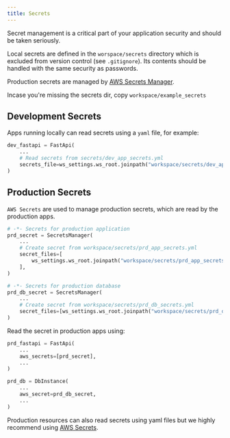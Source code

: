 ```yaml
---
title: Secrets
---
```


Secret management is a critical part of your application security and should be taken seriously.

Local secrets are defined in the `worspace/secrets` directory which is excluded from version control (see `.gitignore`). Its contents should be handled with the same security as passwords.

Production secrets are managed by [AWS Secrets Manager](https://docs.aws.amazon.com/secretsmanager/latest/userguide/intro.html).

<Note>

Incase you're missing the secrets dir, copy `workspace/example_secrets`

</Note>

## Development Secrets

Apps running locally can read secrets using a `yaml` file, for example:

```python dev_resources.py
dev_fastapi = FastApi(
    ...
    # Read secrets from secrets/dev_app_secrets.yml
    secrets_file=ws_settings.ws_root.joinpath("workspace/secrets/dev_app_secrets.yml"),
)
```

## Production Secrets

`AWS Secrets` are used to manage production secrets, which are read by the production apps.

```python prd_resources.py
# -*- Secrets for production application
prd_secret = SecretsManager(
    ...
    # Create secret from workspace/secrets/prd_app_secrets.yml
    secret_files=[
        ws_settings.ws_root.joinpath("workspace/secrets/prd_app_secrets.yml")
    ],
)

# -*- Secrets for production database
prd_db_secret = SecretsManager(
    ...
    # Create secret from workspace/secrets/prd_db_secrets.yml
    secret_files=[ws_settings.ws_root.joinpath("workspace/secrets/prd_db_secrets.yml")],
)
```

Read the secret in production apps using:

<CodeGroup>

```python FastApi
prd_fastapi = FastApi(
    ...
    aws_secrets=[prd_secret],
    ...
)
```

```python RDS
prd_db = DbInstance(
    ...
    aws_secret=prd_db_secret,
    ...
)
```

</CodeGroup>

Production resources can also read secrets using yaml files but we highly recommend using [AWS Secrets](https://docs.aws.amazon.com/secretsmanager/latest/userguide/intro.html).
